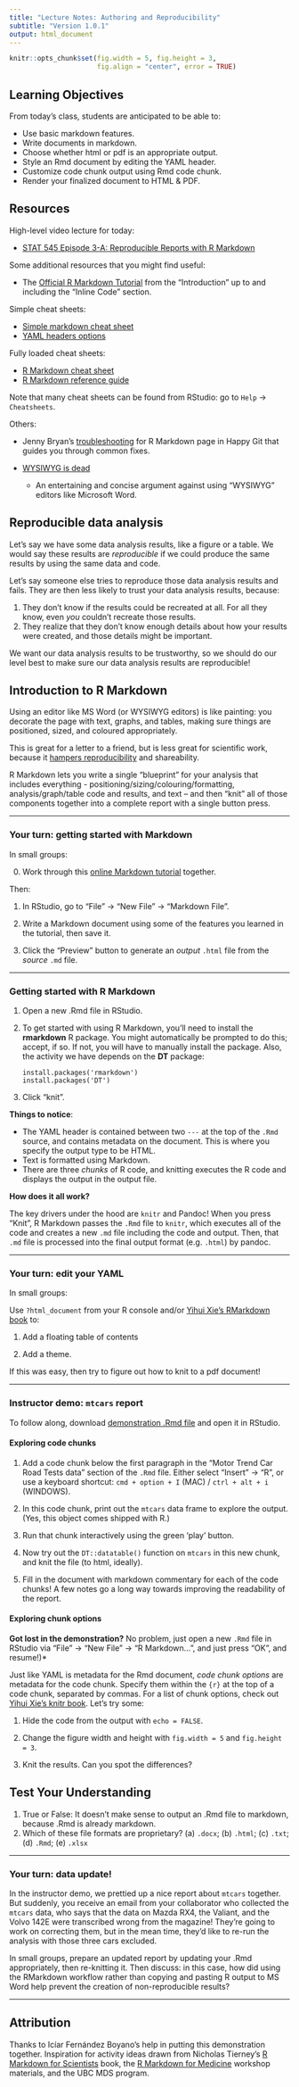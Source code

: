 ```yaml
---
title: "Lecture Notes: Authoring and Reproducibility"
subtitle: "Version 1.0.1"
output: html_document
---
```


```r
knitr::opts_chunk$set(fig.width = 5, fig.height = 3, 
                      fig.align = "center", error = TRUE)
```

## Learning Objectives

From today's class, students are anticipated to be able to:

-   Use basic markdown features.
-   Write documents in markdown.
-   Choose whether html or pdf is an appropriate output.
-   Style an Rmd document by editing the YAML header.
-   Customize code chunk output using Rmd code chunk.
-   Render your finalized document to HTML & PDF.

## Resources

High-level video lecture for today:

-   [STAT 545 Episode 3-A: Reproducible Reports with R Markdown](https://youtu.be/ZzDSkBgt9xQ)

Some additional resources that you might find useful:

-   The [Official R Markdown Tutorial](https://rmarkdown.rstudio.com/lesson-1.html) from the "Introduction" up to and including the "Inline Code" section.

Simple cheat sheets:

-   [Simple markdown cheat sheet](https://enterprise.github.com/downloads/en/markdown-cheatsheet.pdf)
-   [YAML headers options](https://bookdown.org/yihui/rmarkdown/html-document.html)

Fully loaded cheat sheets:

-   [R Markdown cheat sheet](https://github.com/rstudio/cheatsheets/blob/main/rmarkdown-2.0.pdf)
-   [R Markdown reference guide](https://rstudio.com/wp-content/uploads/2015/03/rmarkdown-reference.pdf?_ga=2.177968037.1059384083.1597196687-1784159993.1567907747)

Note that many cheat sheets can be found from RStudio: go to `Help` -\> `Cheatsheets`.

Others:

-   Jenny Bryan's [troubleshooting](https://happygitwithr.com/rmd-test-drive.html#rmd-troubleshooting) for R Markdown page in Happy Git that guides you through common fixes.

-   [WYSIWYG is dead](https://medium.com/@ayman/wysiwyg-is-dead-d225276ed53)

    -   An entertaining and concise argument against using "WYSIWYG" editors like Microsoft Word.

## Reproducible data analysis

Let's say we have some data analysis results, like a figure or a table. We would say these results are *reproducible* if we could produce the same results by using the same data and code. 

Let's say someone else tries to reproduce those data analysis results and fails.  They are then less likely to trust your data analysis results, because:  

1. They don't know if the results could be recreated at all. For all they know, even *you* couldn't recreate those results.
2. They realize that they don't know enough details about how your results were created, and those details might be important.

We want our data analysis results to be trustworthy, so we should do our level best to make sure our data analysis results are reproducible! 


## Introduction to R Markdown

Using an editor like MS Word (or WYSIWYG editors) is like painting: you decorate the page with text, graphs, and tables, making sure things are positioned, sized, and coloured appropriately. 

This is great for a letter to a friend, but is less great for scientific work, because it [hampers reproducibility](https://www.youtube.com/watch?v=s3JldKoA0zw&pp=ygUXYSByZXByb2R1Y2libGUgd29ya2Zsb3c%3D) and shareability. 

R Markdown lets you write a single "blueprint" for your analysis that includes everything - positioning/sizing/colouring/formatting, analysis/graph/table code and results, and text -- and then "knit" all of those components together into a complete report with a single button press. 

---

### Your turn: getting started with Markdown

In small groups:  

0.  Work through this [online Markdown tutorial](https://www.markdowntutorial.com/) together. 

Then: 

1.  In RStudio, go to "File" -\> "New File" -\> "Markdown File".

2.  Write a Markdown document using some of the features you learned in the tutorial, then save it. 

3. Click the "Preview" button to generate an *output* `.html` file from the *source* `.md` file. 

---

### Getting started with R Markdown 

1.  Open a new .Rmd file in RStudio.

2.  To get started with using R Markdown, you'll need to install the **rmarkdown** R package. You might automatically be prompted to do this; accept, if so. If not, you will have to manually install the package. Also, the activity we have depends on the **DT** package:

    ```         
    install.packages('rmarkdown')
    install.packages('DT')
    ```

3.  Click "knit".


**Things to notice**: 

-  The YAML header is contained between two `---` at the top of the `.Rmd` source, and contains metadata on the document. This is where you specify the output type to be HTML. 
- Text is formatted using Markdown. 
- There are three *chunks* of R code, and knitting executes the R code and displays the output in the output file.


**How does it all work?**

The key drivers under the hood are `knitr` and Pandoc! When you press "Knit", R Markdown passes the `.Rmd` file to `knitr`, which executes all of the code and creates a new `.md` file including the code and output. Then, that `.md` file is processed into the final output format (e.g. `.html`) by pandoc. 


--- 

### Your turn: edit your YAML 

In small groups: 

Use `?html_document` from your R console and/or  [Yihui Xie's RMarkdown book](https://bookdown.org/yihui/rmarkdown/html-document.html) to: 

1. Add a floating table of contents

2. Add a theme. 

If this was easy, then try to figure out how to knit to a pdf document! 

--- 

### Instructor demo: `mtcars` report 

To follow along, download [demonstration .Rmd file](https://github.com/BIOL4110/BIOL4110-course-website/blob/main/content/notes/mtcars_demonstration.Rmd) and open it in RStudio.

#### Exploring code chunks

1.  Add a code chunk below the first paragraph in the "Motor Trend Car Road Tests data" section of the `.Rmd` file. Either select "Insert" -\> "R", or use a keyboard shortcut: `cmd + option + I` (MAC) / `ctrl + alt + i` (WINDOWS).

2.  In this code chunk, print out the `mtcars` data frame to explore the output. (Yes, this object comes shipped with R.)

3. Run that chunk interactively using the green 'play' button.

4. Now try out the `DT::datatable()` function on `mtcars` in this new chunk, and knit the file (to html, ideally).

5. Fill in the document with markdown commentary for each of the code chunks! A few notes go a long way towards improving the readability of the report. 


#### Exploring chunk options

**Got lost in the demonstration?** No problem, just open a new `.Rmd` file in RStudio via "File" -\> "New File" -\> "R Markdown...", and just press "OK", and resume!)*

Just like YAML is metadata for the Rmd document, *code chunk options* are metadata for the code chunk. Specify them within the `{r}` at the top of a code chunk, separated by commas. For a list of chunk options, check out [Yihui Xie's knitr book](https://yihui.org/knitr/options/). Let's try some:

1.  Hide the code from the output with `echo = FALSE`. 

2.  Change the figure width and height with `fig.width = 5` and `fig.height = 3`.

3.  Knit the results. Can you spot the differences?

## Test Your Understanding

1.  True or False: It doesn't make sense to output an .Rmd file to markdown, because .Rmd is already markdown.
2.  Which of these file formats are proprietary? (a) `.docx`; (b) `.html`; (c) `.txt`; (d) `.Rmd`; (e) `.xlsx`

--- 

### Your turn: data update!

In the instructor demo, we prettied up a nice report about `mtcars` together. But suddenly, you receive an email from your collaborator who collected the `mtcars` data, who says that the data on Mazda RX4, the Valiant, and the Volvo 142E were transcribed wrong from the magazine! They're going to work on correcting them, but in the mean time, they'd like to re-run the analysis with those three cars excluded. 

In small groups, prepare an updated report by updating your .Rmd appropriately, then re-knitting it. Then discuss: in this case, how did using the RMarkdown workflow rather than copying and pasting R output to MS Word help prevent the creation of non-reproducible results?

---

## Attribution

Thanks to Icíar Fernández Boyano's help in putting this demonstration together. Inspiration for activity ideas drawn from Nicholas Tierney's [R Markdown for Scientists](https://rmd4sci.njtierney.com/) book, the [R Markdown for Medicine](https://rmd4medicine.netlify.app/) workshop materials, and the UBC MDS program.
